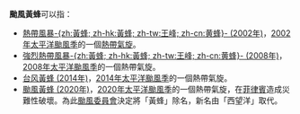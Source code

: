 {{NoteTA
|G1=TyphoonNew
|G2=TyphoonOld
|G3=Weather
}}
'''颱風黃蜂'''可以指：

* [[熱帶風暴黃蜂_(2002年)|熱帶風暴-{zh:黃蜂; zh-hk:黃蜂; zh-tw:王峰; zh-cn:黄蜂}- (2002年)]]，[[2002年太平洋颱風季|2002年太平洋颱風季]]的一個[[熱帶氣旋|熱帶氣旋]]。
* [[強烈熱帶風暴黃蜂_(2008年)|強烈熱帶風暴-{zh:黃蜂; zh-hk:黃蜂; zh-tw:王峰; zh-cn:黄蜂}- (2008年)]]，[[2008年太平洋颱風季|2008年太平洋颱風季]]的一個熱帶氣旋。
* [[台风黃蜂_(2014年)|台风黃蜂 (2014年)]]，[[2014年太平洋颱風季|2014年太平洋颱風季]]的一個熱帶氣旋。
* [[颱風黃蜂_(2020年)|颱風黃蜂 (2020年)]]，[[2020年太平洋颱風季|2020年太平洋颱風季]]的一個熱帶氣旋，在[[菲律賓|菲律賓]]造成災難性破壞。為此[[颱風委員會|颱風委員會]]決定將「黃蜂」除名，新名由「西望洋」取代。

{{消歧義|cat=熱帶氣旋消歧義}}

{{start box}}
{{succession box|[[颱風巴蓬|洛鞍]]|[[颱風鸚鵡|鸚鵡]]|太平洋颱風季名稱|黃蜂}}
{{end box}}

{{太平洋颱風季熱帶氣旋名單}}